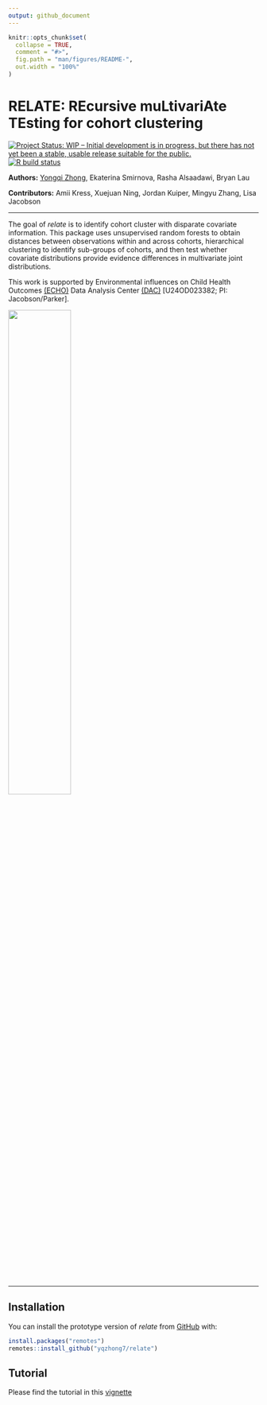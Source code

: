 ```yaml
---
output: github_document
---
```


<!-- README.md is generated from README.Rmd. Please edit that file -->

```r
knitr::opts_chunk$set(
  collapse = TRUE,
  comment = "#>",
  fig.path = "man/figures/README-",
  out.width = "100%"
)
```

# RELATE: REcursive muLtivariAte TEsting for cohort clustering

<!-- badges: start -->
[![Project Status: WIP – Initial development is in progress, but there has not yet been a stable, usable release suitable for the public.](https://www.repostatus.org/badges/latest/wip.svg)](https://www.repostatus.org/#wip)
[![R build status](https://github.com/yqzhong7/relate/workflows/R-CMD-check/badge.svg)](https://github.com/yqzhong7/relate/actions)
<!-- badges: end -->

__Authors:__ [Yongqi Zhong](https://github.com/yqzhong7), Ekaterina Smirnova, Rasha Alsaadawi, Bryan Lau

__Contributors:__ Amii Kress, Xuejuan Ning, Jordan Kuiper, Mingyu Zhang, Lisa Jacobson

------------------

The goal of *relate* is to identify cohort cluster with disparate covariate information.
This package uses unsupervised random forests to obtain distances between observations within and across cohorts, hierarchical clustering to identify sub-groups of cohorts, and then test whether covariate distributions provide evidence differences in multivariate joint distributions.  

This work is supported by Environmental influences on Child Health Outcomes [(ECHO)](https://echochildren.org/) Data Analysis Center [(DAC)](https://www.jhsph.edu/departments/epidemiology/echo/) [U24OD023382; PI: Jacobson/Parker].

<img src="man/figures/ECHO-logo.jpg" align="center" width=50% height=50%/>


------------------

## Installation

You can install the prototype version of *relate* from [GitHub](https://github.com/yqzhong7) with:

```r
install.packages("remotes")
remotes::install_github("yqzhong7/relate")
```

## Tutorial
Please find the tutorial in this [vignette](https://yqzhong7.github.io/relate/articles/relate.html)
